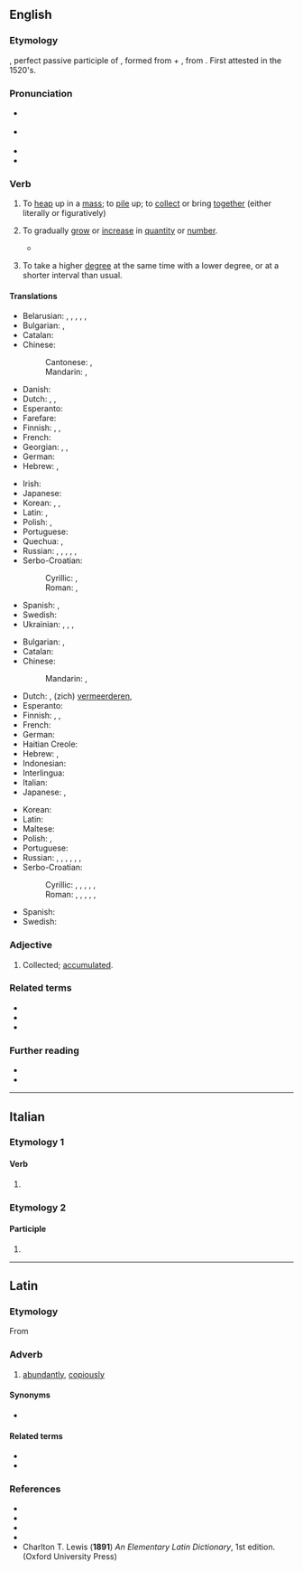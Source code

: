 ==English==

===Etymology===
{{bor+|en|la|accumulātus}}, perfect passive participle of {{m|la|accumulō||amass, pile up}}, formed from {{m|la|ad||to, towards, at}} + {{m|la|cumulō||heap}}, from {{m|la|cumulus||a heap}}. First attested in the 1520's.

===Pronunciation===
* {{a|RP}} {{IPA|en|/əˈkjuːmjʊˌleɪt/}}
* {{a|GA}} {{IPA|en|/ə.ˈkjum.jə.ˌleɪt/}}
* {{audio|en|en-us-accumulate.ogg|Audio (US)}}
* {{hyph|en|ac|cu|mu|late}}

===Verb===
{{en-verb}}

# {{lb|en|transitive}} To [[heap]] up in a [[mass]]; to [[pile]] up; to [[collect]] or bring [[together]] (either literally or figuratively)
#: {{ux|en|He wishes to '''accumulate''' a sum of money.}}
#: {{syn|en|amass|heap|hoard|store|Thesaurus:pile up}}
# {{lb|en|intransitive}} To gradually [[grow]] or [[increase]] in [[quantity]] or [[number]].
#: {{ux|en|With her company going bankrupt, her divorce, and a gambling habit, debts started to '''accumulate''' so she had to sell her house.}}
#: {{syn|en|aggregate|amound|collect|gather|Thesaurus:accumulate}}
#* {{quote-book
|en
|year=1770
|title={{w|The Deserted Village}}
|first=Oliver|last=Goldsmith
|authorlink=Oliver Goldsmith
|lines=17–18
|passage=Ill fares the land, to hastening ills a prey, / Where wealth '''accumulates''', and men decay.
}}
# {{lb|en|education|dated}} To take a higher [[degree]] at the same time with a lower degree, or at a shorter interval than usual.

====Translations====
{{trans-top|to pile up}}
* Belarusian: {{t|be|назапа́шваць|impf}}, {{t|be|запа́сіць|impf}}, {{t|be|назапа́сіць|pf}}, {{t|be|нако́пліваць|impf}}, {{t|be|накапля́ць|impf}}, {{t|be|накапі́ць|pf}}
* Bulgarian: {{t+|bg|натру́пвам|impf}}, {{t|bg|натру́пам|pf}}
* Catalan: {{t+|ca|acumular}}
* Chinese:
*: Cantonese: {{t|yue|儲埋}}, {{t|yue|储埋|tr=cou5 maai4}}
*: Mandarin: {{t+|cmn|積累}}, {{t+|cmn|积累|tr=jīlěi}}
* Danish: {{t+|da|akkumulere}}
* Dutch: {{t+|nl|opstapelen}}, {{t+|nl|vermeerderen}}, {{t+|nl|accumuleren}}
* Esperanto: {{t|eo|amasigi}}
* Farefare: {{t|gur|kuge}}
* Finnish: {{t+|fi|kasata}}, {{t+|fi|kerätä}}, {{t+|fi|kerääntyä}}
* French: {{t+|fr|accumuler}}
* Georgian: {{t|ka|დაგროვება}}, {{t|ka|მოგროვება}}, {{t|ka|შეგროვება}}
* German: {{t+|de|aufstauen}}
* Hebrew: {{t+|he|צָבַר|tr=tsavár}}, {{t+|he|אָגַר|tr=agár}}
{{trans-mid}}
* Irish: {{t|ga|tiomsaigh}}
* Japanese: {{t+|ja|積む|tr=つむ, tsumu}}
* Korean: {{t+|ko|모으다}}, {{t+|ko|축적하다}}, {{t+|ko|쌓다}}
* Latin: {{t|la|accumulō}}, {{t|la|cumulō}}
* Polish: {{t+|pl|akumulować|impf}}, {{t+|pl|zakumulować|pf}}
* Portuguese: {{t+|pt|acumular}}
* Quechua: {{t|qu|qutuy}}, {{t|qu|qulluy}}
* Russian: {{t+|ru|нака́пливать|impf}}, {{t+|ru|копи́ть|impf}}, {{t+|ru|накопи́ть|pf}}, {{t+|ru|аккумули́ровать|impf|pf}}, {{t+|ru|собира́ть|impf}}, {{t+|ru|собра́ть|pf}}
* Serbo-Croatian:
*: Cyrillic: {{t|sh|на̀купити|pf}}, {{t|sh|нагомѝлати|pf}}
*: Roman: {{t+|sh|nàkupiti|pf}}, {{t+|sh|nagomìlati|pf}}
* Spanish: {{t+|es|acumular}}, {{t+|es|amontonar}}
* Swedish: {{t+|sv|ackumulera}}
* Ukrainian: {{t|uk|накопи́чувати|impf}}, {{t|uk|накопи́чити|pf}}, {{t|uk|нагрома́джувати|impf}}, {{t|uk|нагрома́дити|pf}}
{{trans-bottom}}

{{trans-top|to grow in number}}
* Bulgarian: {{t+|bg|събирам|impf|alt=съби́рам се}}, {{t+|bg|увеличавам|impf|alt=увелича́вам се}}
* Catalan: {{t+|ca|acumular}}
* Chinese:
*: Mandarin: {{t+|cmn|積累}}, {{t+|cmn|积累|tr=jīlěi}}
* Dutch: {{t|nl|zich opstapelen}}, (zich) [[vermeerderen]], {{t+|nl|accumuleren}}
* Esperanto: {{t|eo|amasiĝi}}
* Finnish: {{t+|fi|kasaantua}}, {{t+|fi|kerääntyä}}, {{t+|fi|akkumuloitua}}
* French: {{t+|fr|accumuler}}
* German: {{t|de|sich vermehren}}
* Haitian Creole: {{t|ht|akimile}}
* Hebrew: {{t|he|הִצְטַבֵּר|tr=hitstabér}}, {{t|he|נֶאֱגַר|tr=ne'egár}}
* Indonesian: {{t+|id|akumulasi}}
* Interlingua: {{t|ia|accumular se}}
* Italian: {{t|it|accumularsi}}
* Japanese: {{t+|ja|蓄積|alt=蓄積する|tr=ちくせきする chikuseki suru}}, {{t|ja|溜まる|tr=たまる, tamaru}}
{{trans-mid}}
* Korean: {{t+|ko|쌓이다}}
* Latin: {{t|la|accumulō}}
* Maltese: {{t|mt|akkumula}}
* Polish: {{t|pl|[[akumulować|akumulować się]]|impf}}, {{t|pl|[[zakumulować|zakumulować się]]|pf}}
* Portuguese: {{t+|pt|acumular}}
* Russian: {{t+|ru|нака́пливаться|impf}}, {{t+|ru|копи́ться|impf}}, {{t+|ru|накопи́ться|pf}}, {{t+|ru|собира́ться|impf}}, {{t+|ru|собра́ться|pf}}, {{t+|ru|увели́чиваться|impf}}, {{t+|ru|увели́читься|pf}}
* Serbo-Croatian:
*: Cyrillic: {{t|sh|акумули́рати|impf|pf}}, {{t|sh|наку́пљати|impf}}, {{t|sh|на̀купити|pf}}, {{t|sh|нагомилати}}, {{t|sh|увѐћати|pf}}, {{t|sh|нарасти́|pf}}
*: Roman: {{t+|sh|akumulirati}}, {{t+|sh|nakupljati}}, {{t+|sh|nàkupiti|pf}}, {{t+|sh|nagomilati}}, {{t+|sh|nàrāsti|pf}}, {{t+|sh|uvèćati|pf}}
* Spanish: {{t+|es|acumularse}}
* Swedish: {{qualifier|passive voice}} {{t+check|sv|ackumulera}}
{{trans-bottom}}

===Adjective===
{{en-adj|-}}

# {{lb|en|poetic|rare}} Collected; [[accumulated]].

===Related terms===
* {{l|en|accumulation}}
* {{l|en|accumulator}}
* {{l|en|cumulus}}

===Further reading===
* {{R:Webster 1913}}
* {{R:Century 1911}}

----

==Italian==

===Etymology 1===

====Verb====
{{head|it|verb form}}

# {{inflection of|it|accumulare||2|p|pres|indc|;|2|p|impr}}

===Etymology 2===

====Participle====
{{head|it|past participle form|g=f-p}}

# {{feminine plural of|it|accumulato}}

----

==Latin==

===Etymology===
From {{m|la|accumulō||amass, pile up}}

===Adverb===
{{la-adv|accumulātē}}

# [[abundantly]], [[copiously]]

====Synonyms====
* {{l|la|abundanter}}

====Related terms====
* {{l|la|accumulator}}
* {{l|la|accumulō}}

===References===
* {{R:L&S}}
* {{R:Elementary Lewis}}
* {{R:Gaffiot}}
* {{R:NLW}}
* Charlton T. Lewis ('''1891''') ''An Elementary Latin Dictionary'', 1st edition. (Oxford University Press)